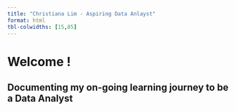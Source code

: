 ```yaml
---
title: "Christiana Lim - Aspiring Data Anlayst"
format: html
tbl-colwidths: [15,85]
---
```


# Welcome !

## Documenting my on-going learning journey to be a Data Analyst
